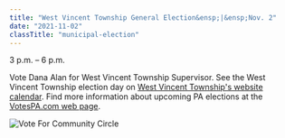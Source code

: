 ```yaml
---
title: "West Vincent Township General Election&ensp;|&ensp;Nov. 2"
date: "2021-11-02"
classTitle: "municipal-election"
---
```


3 p.m. – 6 p.m.

Vote Dana Alan for West Vincent Township Supervisor. See the West Vincent Township election day on [West Vincent Township's website calendar](http://www.westvincenttwp.org/events/2021-11/). Find more information about upcoming PA elections at the [VotesPA.com web page](https://www.votespa.com/About-Elections/Pages/Upcoming-Elections.aspx).

![Vote For Community Circle](../../src/images/Vote4CommunityCircle-Green-small.jpg)
